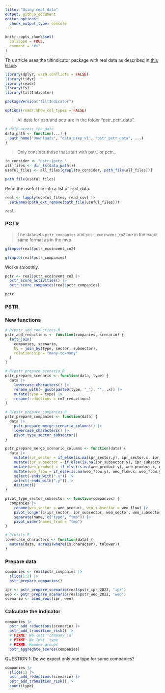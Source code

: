 ```yaml
---
title: "Using real data"
output: github_document
editor_options: 
  chunk_output_type: console
---
```


```r
knitr::opts_chunk$set(
  collapse = TRUE,
  comment = "#>"
)
```

This article uses the tiltIndicator package with real data as described in [this issue](https://github.com/2DegreesInvesting/tiltIndicator/issues/160).

```r
library(dplyr, warn.conflicts = FALSE)
library(tidyr)
library(readr)
library(fs)
library(tiltIndicator)

packageVersion("tiltIndicator")

options(readr.show_col_types = FALSE)
```

> All data for pstr and pctr are in the folder "pstr_pctr_data". 

```r
# Help access the data
data_path <- function(...) {
  path_home("Downloads", "data_prep_v1", "pstr_pctr_data", ...)
}
```

> Only consider those that start with pstr_ or pctr_.

```r
to_consider <- "pstr_|pctr_"
all_files <- dir_ls(data_path())
useful_files <- all_files[grepl(to_consider, path_file(all_files))]

path_file(useful_files)
```

Read the useful file into a list of `real` data.

```r
real <- lapply(useful_files, read_csv) |>
  setNames(path_ext_remove(path_file(useful_files)))

real
```

### PCTR

> The datasets `pctr_companies` and `pctr_ecoinvent_co2` are in the exact same
format as in the mvp

```r
glimpse(real$pctr_ecoinvent_co2)

glimpse(real$pctr_companies)
```

Works smoothly.

```r
pctr <- real$pctr_ecoinvent_co2 |>
  pctr_score_activities() |>
  pctr_score_companies(real$pctr_companies)

pctr
```

### PSTR

### New functions

```r
# R/pstr_add_reductions.R
pstr_add_reductions <- function(companies, scenario) {
  left_join(
    companies, scenario,
    by = join_by(type, sector, subsector),
    relationship = "many-to-many"
  )
}

# R/pstr_prepare_scenario.R
pstr_prepare_scenario <- function(data, type) {
  data |>
    lowercase_characters() |>
    rename_with(~ gsub(paste0(type, "_"), "", .x)) |>
    mutate(type = type) |>
    rename(reductions = co2_reductions)
}

# R/pstr_prepare_companies.R
pstr_prepare_companies <- function(data) {
  data |>
    pstr_prepare_merge_scenario_columns() |> 
    lowercase_characters() |>
    pivot_type_sector_subsector()
}

pstr_prepare_merge_scenario_columns <- function(data) {
  data |>
    mutate(ipr_sector = if_else(is.na(ipr_sector.y), ipr_sector.x, ipr_sector.y)) |>
    mutate(ipr_subsector = if_else(is.na(ipr_subsector.y), ipr_subsector.x, ipr_subsector.y)) |>
    mutate(weo_product = if_else(is.na(weo_product.y), weo_product.x, weo_product.y)) |>
    mutate(weo_flow = if_else(is.na(weo_flow.y), weo_flow.x, weo_flow.y)) |>
    select(-ends_with(".x")) |>
    select(-ends_with(".y")) |>
    distinct()
}

pivot_type_sector_subsector <- function(companies) {
  companies |>
    rename(weo_sector = weo_product, weo_subsector = weo_flow) |>
    pivot_longer(c(ipr_sector, ipr_subsector, weo_sector, weo_subsector)) |>
    separate(name, c("type", "tmp")) |>
    pivot_wider(names_from = "tmp")
}

# R/utils.R
lowercase_characters <- function(data) {
  mutate(data, across(where(is.character), tolower))
}
```

### Prepare data

```r
companies <- real$pstr_companies |>
  slice(1:2) |> 
  pstr_prepare_companies()

ipr <- pstr_prepare_scenario(real$pstr_ipr_2022, "ipr")
weo <- pstr_prepare_scenario(real$pstr_weo_2022, "weo")
scenario <- bind_rows(ipr, weo)
```

### Calculate the indicator


```r
companies |>
  pstr_add_reductions(scenario) |>
  pstr_add_transition_risk() |>
  # FIXME: We lost `company_id`
  # FIXME: We lost `type`
  # FIXME: Remove groups
  pstr_aggregate_scores(companies)
```

QUESTION 1: De we expect only one type for some companies?

```r
companies |>
  slice(1) |>
  pstr_add_reductions(scenario) |>
  pstr_add_transition_risk() |>
  count(type)
```
